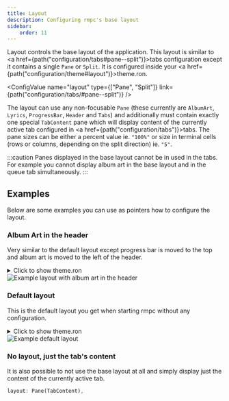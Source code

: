 ```yaml
---
title: Layout
description: Configuring rmpc's base layout
sidebar:
    order: 11
---
```



Layout controls the base layout of the application. This layout is similar to <a href={path("configuration/tabs#pane--split")}>tabs</a>
configuration except it contains a single `Pane` or `Split`. It is configured inside your <a href={path("configuration/theme#layout")}>theme.ron</a>.

<ConfigValue name="layout" type={["Pane", "Split"]} link={path("configuration/tabs/#pane--split")} />

The layout can use any non-focusable `Pane` (these currently are `AlbumArt`, `Lyrics`, `ProgressBar`, `Header` and `Tabs`)
and additionally must contain exactly one special `TabContent` pane which will display content of the
currently active tab configured in <a href={path("configuration/tabs")}>tabs</a>. The pane sizes can be either a percent
value ie. `"100%"` or size in terminal cells (rows or columns, depending on the split direction) ie. `"5"`.

:::caution
Panes displayed in the base layout cannot be in used in the tabs.
For example you cannot display album art in the base layout and in the queue tab simultaneously.
:::

## Examples

Below are some examples you can use as pointers how to configure the layout.

### Album Art in the header

Very similar to the default layout except progress bar is moved to the top and album art is moved to the left of the header.

<details>

<summary>Click to show theme.ron</summary>

```rust
layout: Split(
    direction: Vertical,
    panes: [
        (
            size: "8",
            pane: Split(
                direction: Horizontal,
                panes: [
                    (
                        size: "21",
                        pane: Pane(AlbumArt),
                    ),
                    (
                        size: "100%",
                        pane: Split(
                            direction: Vertical,
                            panes: [
                                (
                                    size: "5",
                                    pane: Pane(Header),
                                ),
                                (
                                    size: "1",
                                    pane: Pane(ProgressBar),
                                ),
                                (
                                    size: "3",
                                    pane: Pane(Tabs),
                                ),
                            ]
                        )
                    ),
                ]
            ),
        ),
        (
            size: "100%",
            pane: Pane(TabContent),
        ),
    ],
),

```

</details>

<Image src={example_layout_album_art_in_header} width={800} alt="Example layout with album art in the header" />

### Default layout

This is the default layout you get when starting rmpc without any configuration.

<details>
<summary>Click to show theme.ron</summary>

```rust
layout: Split(
    direction: Vertical,
    panes: [
        (
            pane: Pane(Header),
            size: "2",
        ),
        (
            pane: Pane(Tabs),
            size: "3",
        ),
        (
            pane: Pane(TabContent),
            size: "100%",
        ),
        (
            pane: Pane(ProgressBar),
            size: "1",
        ),
    ],
)
```

</details>

<Image src={example_layout_default} width={800} alt="Example default layout" />

### No layout, just the tab's content

It is also possible to not use the base layout at all and simply display just the content of the currently active tab.

```rust
layout: Pane(TabContent),
```
